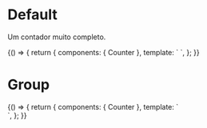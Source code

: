 
<Meta title="Components/Counter" component={Counter} />

# Default

Um contador muito completo.

<Story name="Default">
  {() => {
    return {
      components: { Counter },
      template: `
        <Counter />
      `,
    };
  }}
</Story>

# Group

<Story name="Group">
  {() => {
    return {
      components: { Counter },
      template: `
        <div>
          <Counter />
          <Counter />
        </div>
      `,
    };
  }}
</Story>
